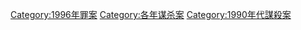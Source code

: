 {{cat topic in year| topic=谋杀案| year=1996}}

[[Category:1996年罪案|Category:1996年罪案]]
[[Category:各年谋杀案|Category:各年谋杀案]]
[[Category:1990年代謀殺案|Category:1990年代謀殺案]]